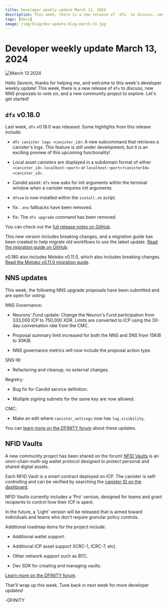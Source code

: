```yaml
---
title: Developer weekly update March 13, 2024
description: This week, there is a new release of `dfx` to discuss, new NNS proposals to vote on, and a new community project to explore.
tags: [Devs]
image: /img/blog/dev-update-blog-march-13.jpg
---
```


# Developer weekly update March 13, 2024

![March 13 2024](../../static/img/blog/dev-update-blog-march-13.jpg)

Hello Severin, thanks for helping me, and welcome to this week's developer weekly update! This week, there is a new release of `dfx` to discuss, new NNS proposals to vote on, and a new community project to explore. Let's get started!

## `dfx` v0.18.0

Last week, `dfx` v0.18.0 was released. Some highlights from this release include:

- `dfx canister logs <canister_id>`: A new subcommand that retrieves a canister's logs. This feature is still under development, but it is an exciting preview of this upcoming functionality!

- Local asset canisters are displayed in a subdomain format of either `<canister_id>.localhost:<port>` or `localhost:<port>?canisterId=<canister_id>`.

- Candid assist: `dfx` now asks for init arguments within the terminal window when a canister requires init arguments.

- `dfxvm` is now installed within the `install.sh` script.

- fix: `.env` fallbacks have been removed.

- fix: The `dfx upgrade` command has been removed.

You can check out the [full release notes on GitHub](https://github.com/dfinity/sdk/releases/tag/0.18.0).

This new version includes breaking changes, and a migration guide has been created to help migrate old workflows to use the latest update. [Read the migration guide on GitHub](https://github.com/dfinity/sdk/blob/master/docs/migration/dfx-0.18.0-migration-guide.md).

v0.180 also includes Motoko v0.11.0, which also includes breaking changes. [Read the Motoko v0.11.0 migration guide](https://internetcomputer.org/docs/current/developer-docs/backend/motoko/0.11.0-migration-guide/).

## NNS updates

This week, the following NNS upgrade proposals have been submitted and are open for voting:

NNS Governance:

- Neurons' Fund update: Change the Neuron's Fund participation from 333,000 ICP to 750,000 XDR. Limits are converted to ICP using the 30-day conversation rate from the CMC.

- Proposal summary limit increased for both the NNS and SNS from 15KiB to 30KiB.

- NNS governance metrics will now include the proposal action type. 

SNS-W:

- Refactoring and cleanup; no external changes.

Registry:

- Bug fix for Candid service definition.

- Multiple signing subnets for the same key are now allowed.

CMC:

- Make an edit where `canister_settings` now has `log_visibility`.

You can [learn more on the DFINITY forum](https://forum.dfinity.org/t/nns-updates-2024-03-12/28372) about these updates.

## NFID Vaults

A new community project has been shared on the forum! [NFID Vaults](https://nfidvaults.com/) is an omni-chain multi-sig wallet protocol designed to protect personal and shared digital assets.

Each NFID Vault is a smart contract deployed on ICP. The canister is self-controlling and can be verified by searching the [canister ID on the dashboard](https://dashboard.internetcomputer.org/).

NFID Vaults currently includes a 'Pro' version, designed for teams and grant recipients to control how their ICP is spent.

In the future, a 'Light' version will be released that is aimed toward individuals and teams who don't require granular policy controls.

Additional roadmap items for the project include:

- Additional wallet support.

- Additional ICP asset support (ICRC-1, ICRC-7, etc).

- Other network support such as BTC.

- Dev SDK for creating and managing vaults.

[Learn more on the DFINITY forum](https://forum.dfinity.org/t/introducing-nfid-vaults-worlds-first-omni-chain-multi-sig/28370).

That'll wrap up this week. Tune back in next week for more developer updates!

-DFINITY
